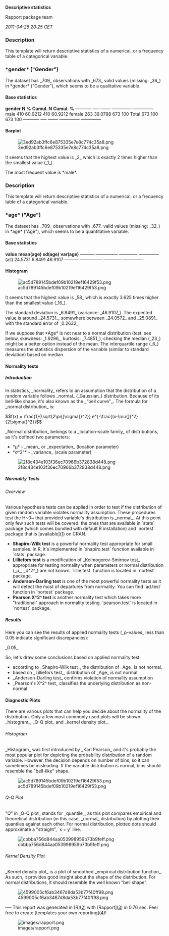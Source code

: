 '''Descriptive statistics'''

Rapport package team

''2011-04-26 20:25 CET''


=== Description ===

This template will return descriptive statistics of a numerical, or a frequency table of a categorical variable. 

=== *gender* ("Gender") ===

The dataset has _709_ observations with _673_ valid values (missing: _36_) in *gender* ("Gender"), which seems to be a qualitative variable. 

==== Base statistics ====

'''gender'''   '''N'''   '''%'''     '''Cumul. N'''   '''Cumul. %'''  
<s>--------</s> <s>---</s> <s>-----</s> <s>----------</s> <s>----------</s>
male         410     60.9212   410            60.9212       
female       263     39.0788   673            100           
Total        673     100       673            100           
<s>--------</s> <s>---</s> <s>-----</s> <s>----------</s> <s>----------</s>

==== Barplot ====

[[Image:3ed92ab3ffc6e875335e7e8c774c35a8.png|center]]

It seems that the highest value is _2_ which is exactly 2 times higher than the smallest value (_1_). 

The most frequent value is *male*. 

=== Description ===

This template will return descriptive statistics of a numerical, or a frequency table of a categorical variable. 

=== *age* ("Age") ===

The dataset has _709_ observations with _677_ valid values (missing: _32_) in *age* ("Age"), which seems to be a quantitative variable. 

==== Base statistics ====

'''value'''   '''mean(age)'''   '''sd(age)'''   '''var(age)'''  
<s>-------</s> <s>-----------</s> <s>---------</s> <s>----------</s>
(all)       24.5731         6.8491        46.9107       
<s>-------</s> <s>-----------</s> <s>---------</s> <s>----------</s>

==== Histogram ====

[[Image:ac5d789145bdef09b10219ef16429f53.png|center]]

It seems that the highest value is _58_ which is exactly 3.625 times higher than the smallest value (_16_). 

The standard deviation is _6.8491_ (variance: _46.9107_). The expected value is around _24.5731_, somewhere between _24.0572_ and _25.0891_ with the standard error of _0.2632_. 

If we suppose that *Age* is not near to a normal distribution (test: see below, skewness: _1.9296_, kurtosis: _7.4851_), checking the median (_23_) might be a better option instead of the mean. The interquartile range (_6_) measures the statistics dispersion of the variable (similar to standard deviation) based on median. 

==== Normality tests ====

===== Introduction =====

In statistics, _normality_ refers to an assumption that the distribution of a random variable follows _normal_ (_Gaussian_) distribution. Because of its bell-like shape, it's also known as the _"bell curve"_. The formula for _normal distribution_ is: 

$$f(x) = \frac{1}{\sqrt{2\pi{}\sigma{}^2}} e^{-\frac{(x-\mu{})^2}{2\sigma{}^2}}$$ 

_Normal distribution_ belongs to a _location-scale family_ of distributions, as it's defined two parameters: 

* *&mu;* - _mean_ or _expectation_ (location parameter)
* *&sigma;^2^* - _variance_ (scale parameter) 

[[Image:2f8c434e103f36ec70966b372838d448.png|center]]

===== Normality Tests =====

====== Overview ======

Various hypothesis tests can be applied in order to test if the distribution of given random variable violates normality assumption. These procedures test the H~0~ that provided variable's distribution is _normal_. At this point only few such tests will be covered: the ones that are available in `stats` package (which comes bundled with default R installation) and `nortest` package that is [available]([http://cran.r-project.org/web/packages/nortest/index.html]) on CRAN. 

* '''Shapiro-Wilk test''' is a powerful normality test appropriate for small samples. In R, it's implemented in `shapiro.test` function available in `stats` package.
* '''Lilliefors test''' is a modification of _Kolmogorov-Smirnov test_ appropriate for testing normality when parameters or normal distribution (_&mu;_, _&sigma;^2^_) are not known. `lillie.test` function is located in `nortest` package.
* '''Anderson-Darling test''' is one of the most powerful normality tests as it will detect the most of departures from normality. You can find `ad.test` function in `nortest` package.
* '''Pearson &Chi;^2^ test''' is another normality test which takes more "traditional" approach in normality testing. `pearson.test` is located in `nortest` package. 

===== Results =====

Here you can see the results of applied normality tests (_p-values_ less than 0.05 indicate significant discrepancies): 

_0.05_ 

So, let's draw some conclusions based on applied normality test: 

* according to _Shapiro-Wilk test_, the distribution of _Age_ is not normal.
* based on _Lilliefors test_, distribution of _Age_ is not normal
* _Anderson-Darling test_ confirms violation of normality assumption
* _Pearson's &Chi;^2^ test_ classifies the underlying distribution as non-normal 

==== Diagnostic Plots ====

There are various plots that can help you decide about the normality of the distribution. Only a few most commonly used plots will be shown: _histogram_, _Q-Q plot_ and _kernel density plot_. 

====== Histogram ======

_Histogram_ was first introduced by _Karl Pearson_ and it's probably the most popular plot for depicting the probability distribution of a random variable. However, the decision depends on number of bins, so it can sometimes be misleading. If the variable distribution is normal, bins should resemble the "bell-like" shape. 

[[Image:ac5d789145bdef09b10219ef16429f53.png|center]]

====== Q-Q Plot ======

"Q" in _Q-Q plot_ stands for _quantile_, as this plot compares empirical and theoretical distribution (in this case, _normal_ distribution) by plotting their quantiles against each other. For normal distribution, plotted dots should approximate a "straight", `x = y` line. 

[[Image:cbbba756d844aa053998959b73b9feff.png|center]]

====== Kernel Density Plot ======

_Kernel density plot_ is a plot of smoothed _empirical distribution function_. As such, it provides good insight about the shape of the distribution. For normal distributions, it should resemble the well known "bell shape". 

[[Image:4599005cf6ab3467d8da53b77f40ff98.png|center]]

<s>---</s>
This report was generated in [R]([http://www.r-project.org/]) with [Rapport]([http://al3xa.github.com/rapport/]) in 0.76 sec. Feel free to create [templates your own reporting]([http://al3xa.github.com/rapport/#custom])! 

[[Image:images/rapport.png|center]]

<!-- wiki code generated by txt2tags 2.6 (http://txt2tags.org) -->
<!-- cmdline: txt2tags -\-encoding=UTF-8 -t wiki -o demo/descriptives-univar.wiki demo/descriptives-univar.txt -->
